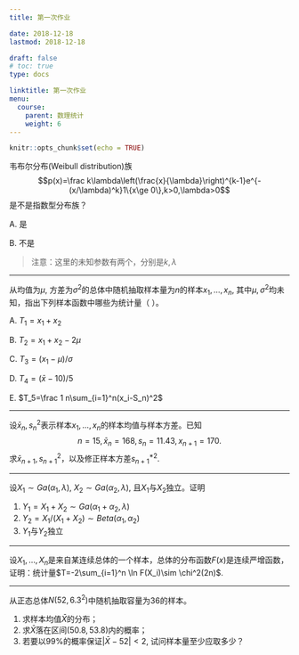 ```yaml
---
title: 第一次作业

date: 2018-12-18 
lastmod: 2018-12-18 

draft: false
# toc: true
type: docs

linktitle: 第一次作业
menu:
  course: 
    parent: 数理统计
    weight: 6
---
```


```r
knitr::opts_chunk$set(echo = TRUE)
```

韦布尔分布(Weibull distribution)族
$$p(x)=\frac k\lambda\left(\frac{x}{\lambda}\right)^{k-1}e^{-(x/\lambda)^k}1\{x\ge 0\},k>0,\lambda>0$$
是不是指数型分布族？<!-- **答案：B** -->

A. 是 

B. 不是

> 注意：这里的未知参数有两个，分别是$k,\lambda$

----

从均值为$\mu$, 方差为$\sigma^2$的总体中随机抽取样本量为$n$的样本$x_1,\dots,x_n$, 其中$\mu,\sigma^2$均未知，指出下列样本函数中哪些为统计量（   ）。<!-- **答案：ADE** -->

A. $T_1=x_1+x_2$

B. $T_2=x_1+x_2-2\mu$

C. $T_3=(x_1-\mu)/\sigma$

D. $T_4=(\bar x-10)/5$

E. $T_5=\frac 1 n\sum_{i=1}^n(x_i-S_n)^2$


----


设$\bar x_n,s_n^2$表示样本$x_1,\dots,x_n$的样本均值与样本方差。已知$$n=15,\bar x_{n}=168, s_n=11.43, x_{n+1}=170.$$ 求$\bar x_{n+1},s_{n+1}^2$，以及修正样本方差$s_{n+1}^{*2}$.


<!-- > 答案来自：张华@16统计 

![](1张华-16统计.jpeg)


> 注意：有同学把已知条件$s_n=11.43$看成$s_n^2=11.43$
-->
----

设$X_1\sim Ga(\alpha_1,\lambda)$, $X_2\sim Ga(\alpha_2,\lambda)$, 且$X_1$与$X_2$独立。证明

1. $Y_1=X_1+X_2\sim Ga(\alpha_1+\alpha_2,\lambda)$
2. $Y_2=X_1/(X_1+X_2)\sim Beta(\alpha_1,\alpha_2)$
3. $Y_1$与$Y_2$独立

<!-- > 答案来自：王博@16统计 

![](2王博-16统计.jpeg)

> 注意：大部分同学每一问都分别给出证明；实际上只需在求第三问时算出他们的联合密度函数即可，容易观察出联合密度函数是“可分离”的。

-->

----

设$X_1,\dots,X_n$是来自某连续总体的一个样本，总体的分布函数$F(x)$是连续严增函数，证明：统计量$T=-2\sum_{i=1}^n \ln F(X_i)\sim \chi^2(2n)$.


<!-- > 答案来自：刘霏@16信管 

![](3刘霏-16信管.jpeg)
-->

-----

从正态总体$N(52,6.3^2)$中随机抽取容量为36的样本。

1. 求样本均值$\bar X$的分布；
2. 求$\bar X$落在区间$(50.8,53.8)$内的概率；
3. 若要以$99\%$的概率保证$|\bar X-52|<2$, 试问样本量至少应取多少？

<!-- > 答案来自：甘桃菁@16信计 

![](4.jpeg)

-->
